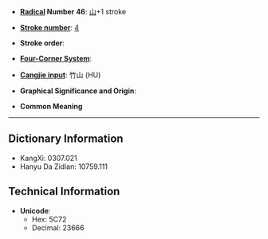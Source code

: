 * '''[[Wiktionary:Chinese radical index| Radical]] Number 46''': [[Wiktionary:Chinese radical index 山|山]]+1 stroke

* '''[[Wiktionary:Chinese total strokes index|Stroke number]]''': [[Wiktionary:Chinese total strokes index 4|4]]

* '''Stroke order''': 

* '''[[Wiktionary:Chinese four corner index|Four-Corner System]]''': 

* '''[[Wiktionary:Chinese Cangjie index|Cangjie input]]''': 竹山 (HU)

* '''Graphical Significance and Origin''': 

* '''Common Meaning'''

----

== Dictionary Information ==

* KangXi: 0307.021
* Hanyu Da Zidian: 10759.111

== Technical Information ==

* '''Unicode''':
** Hex: 5C72
** Decimal: 23666